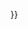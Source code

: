 <noinclude>
{{AutoTemplateDoc}}
</noinclude>{{Orphan|time={{<includeonly>subst:</includeonly>#time:c}}}}